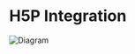 
# H5P Integration

![Diagram](../images/diagram.svg 'Diagram')

<H5PLocalHTML 
contentId="hotspot"
title="Hot Spot"
/>
<H5PLocalHTML 
contentId="multiplechoice"
title="Multiple Choice"
/>

<H5PLink
src="https://testing-oicr.h5p.com/content/1292411552878674258/embed"
height="500px"
title="Interactive Content"
/>

<H5PLink
  src="https://testing-oicr.h5p.com/content/1292413201128160028/embed"
  height="500px"
  title="Interactive Content"
/>
<H5PLink
  src="https://testing-oicr.h5p.com/content/1292413203664716658/embed"
  height="500px"
  title="Interactive Content"
/>
<H5PLink
  src="https://testing-oicr.h5p.com/content/1292413519615786418/embed"
  height="500px"
  title="Interactive Content"
/>